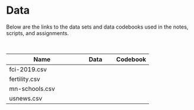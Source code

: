 # Data

Below are the links to the data sets and data codebooks used in the notes, scripts, and assignments.

<br />

<table class="table">

<thead>
<tr>
<th style="width:50%;">Name</th>
<th style="width:25%;text-align:center;">Data</th>
<th style="width:25%;text-align:center;">Codebook</th>
</tr>
</thead>


<tbody>


<!-- <tr> -->
<!-- <td>evaluations.csv</td> -->
<!-- <td align="center" style="vertical-align:middle;"> -->
<!--   <a href="https://github.com/zief0002/epsy-8252/raw/master/data/evaluations.csv"> -->
<!--     <span class="fas fa-file-csv" style="color: #ff2600; font-size: 20px;"></span> -->
<!--   </a> -->
<!-- </td> -->
<!-- <td align="center" style="vertical-align:middle;"> -->
<!--   <a href="https://zief0002.github.io/book-8252/data-codebook.html#evaluations"> -->
<!--     <span class="fas fa-book-open" style="color: #ff2600; font-size: 20px;"></span> -->
<!--   </a> -->
<!-- </td> -->
<!-- </tr> -->


<tr>
<td>fci-2019.csv</td>
<td align="center" style="vertical-align:middle;">
  <a href="https://github.com/zief0002/epsy-8252/raw/master/data/fci-2019.csv">
    <span class="fas fa-file-csv" style="color: #ff2600; font-size: 20px;"></span>
  </a>
</td>
<td align="center" style="vertical-align:middle;">
  <a href="http://zief0002.github.io/epsy-8252/codebooks/fci-2019.html">
    <span class="fas fa-book-open" style="color: #ff2600; font-size: 20px;"></span>
  </a>
</td>
</tr>


<tr>
<td>fertility.csv</td>
<td align="center" style="vertical-align:middle;">
  <a href="https://github.com/zief0002/epsy-8252/raw/master/data/fertility.csv">
    <span class="fas fa-file-csv" style="color: #ff2600; font-size: 20px;"></span>
  </a>
</td>
<td align="center" style="vertical-align:middle;">
  <a href="http://zief0002.github.io/epsy-8252/codebooks/fertility.html">
    <span class="fas fa-book-open" style="color: #ff2600; font-size: 20px;"></span>
  </a>
</td>
</tr>

<!-- <tr> -->
<!-- <td>graduation.csv</td> -->
<!-- <td align="center" style="vertical-align:middle;"> -->
<!--   <a href="https://github.com/zief0002/epsy-8252/raw/master/data/graduation.csv"> -->
<!--     <span class="fas fa-file-csv" style="color: #ff2600; font-size: 20px;"></span> -->
<!--   </a> -->
<!-- </td> -->
<!-- <td align="center" style="vertical-align:middle;"> -->
<!--   <a href="https://zief0002.github.io/book-8252/data-codebook.html#graduation"> -->
<!--     <span class="fas fa-book-open" style="color: #ff2600; font-size: 20px;"></span> -->
<!--   </a> -->
<!-- </td> -->
<!-- </tr> -->

<!-- <tr> -->
<!-- <td>math.csv</td> -->
<!-- <td align="center" style="vertical-align:middle;"> -->
<!--   <a href="https://github.com/zief0002/epsy-8252/raw/master/data/math.csv"> -->
<!--     <span class="fas fa-file-csv" style="color: #ff2600; font-size: 20px;"></span> -->
<!--   </a> -->
<!-- </td> -->
<!-- <td align="center" style="vertical-align:middle;"> -->
<!--   <span class="fas fa-book-open" style="color: #f1f1f1; font-size: 20px;"></span> -->
<!-- </td> -->
<!-- </tr> -->

<tr>
<td>mn-schools.csv</td>
<td align="center" style="vertical-align:middle;">
  <a href="https://github.com/zief0002/epsy-8252/raw/master/data/mn-schools.csv">
    <span class="fas fa-file-csv" style="color: #ff2600; font-size: 20px;"></span>
  </a>
</td>
<td align="center" style="vertical-align:middle;">
  <a href="http://zief0002.github.io/epsy-8252/codebooks/mn-schools.html">
    <span class="fas fa-book-open" style="color: #ff2600; font-size: 20px;"></span>
  </a>
</td>
</tr>

<!-- <tr> -->
<!-- <td>movies.csv</td> -->
<!-- <td align="center" style="vertical-align:middle;"> -->
<!--   <a href="https://github.com/zief0002/epsy-8252/raw/master/data/movies.csv"> -->
<!--     <span class="fas fa-file-csv" style="color: #ff2600; font-size: 20px;"></span> -->
<!--   </a> -->
<!-- </td> -->
<!-- <td align="center" style="vertical-align:middle;"> -->
<!--   <a href="https://zief0002.github.io/book-8252/data-codebook.html#movies"> -->
<!--     <span class="fas fa-book-open" style="color: #ff2600; font-size: 20px;"></span> -->
<!--   </a> -->
<!-- </td> -->
<!-- </tr> -->

<!-- <tr> -->
<!-- <td>nba-player-data.csv</td> -->
<!-- <td align="center" style="vertical-align:middle;"> -->
<!--   <a href="https://github.com/zief0002/epsy-8252/raw/master/data/nba-player-data.csv"> -->
<!--     <span class="fas fa-file-csv" style="color: #ff2600; font-size: 20px;"></span> -->
<!--   </a> -->
<!-- </td> -->
<!-- <td align="center" style="vertical-align:middle;"> -->
<!--   <a href="https://zief0002.github.io/book-8252/data-codebook.html#nba"> -->
<!--     <span class="fas fa-book-open" style="color: #ff2600; font-size: 20px;"></span> -->
<!--   </a> -->
<!-- </td> -->
<!-- </tr> -->

<!-- <tr> -->
<!-- <td>nba-team-data.csv</td> -->
<!-- <td align="center" style="vertical-align:middle;"> -->
<!--   <a href="https://github.com/zief0002/epsy-8252/raw/master/data/nba-team-data.csv"> -->
<!--     <span class="fas fa-file-csv" style="color: #ff2600; font-size: 20px;"></span> -->
<!--   </a> -->
<!-- </td> -->
<!-- <td align="center" style="vertical-align:middle;"> -->
<!--   <a href="https://zief0002.github.io/book-8252/data-codebook.html#nba"> -->
<!--     <span class="fas fa-book-open" style="color: #ff2600; font-size: 20px;"></span> -->
<!--   </a> -->
<!-- </td> -->
<!-- </tr> -->

<!-- <tr> -->
<!-- <td>netherlands-schools.csv</td> -->
<!-- <td align="center" style="vertical-align:middle;"> -->
<!--   <a href="https://github.com/zief0002/epsy-8252/raw/master/data/netherlands-schools.csv"> -->
<!--     <span class="fas fa-file-csv" style="color: #ff2600; font-size: 20px;"></span> -->
<!--   </a> -->
<!-- </td> -->
<!-- <td align="center" style="vertical-align:middle;"> -->
<!--   <a href="https://zief0002.github.io/book-8252/data-codebook.html#netherlands"> -->
<!--     <span class="fas fa-book-open" style="color: #ff2600; font-size: 20px;"></span> -->
<!--   </a> -->
<!-- </td> -->
<!-- </tr> -->

<!-- <tr> -->
<!-- <td>netherlands-students.csv</td> -->
<!-- <td align="center" style="vertical-align:middle;"> -->
<!--   <a href="https://github.com/zief0002/epsy-8252/raw/master/data/netherlands-students.csv"> -->
<!--     <span class="fas fa-file-csv" style="color: #ff2600; font-size: 20px;"></span> -->
<!--   </a> -->
<!-- </td> -->
<!-- <td align="center" style="vertical-align:middle;"> -->
<!--   <a href="https://zief0002.github.io/book-8252/data-codebook.html#netherlands"> -->
<!--     <span class="fas fa-book-open" style="color: #ff2600; font-size: 20px;"></span> -->
<!--   </a> -->
<!-- </td> -->
<!-- </tr> -->

<!-- <tr> -->
<!-- <td>nhl.csv</td> -->
<!-- <td align="center" style="vertical-align:middle;"> -->
<!--   <a href="https://github.com/zief0002/epsy-8252/raw/master/data/nhl.csv"> -->
<!--     <span class="fas fa-file-csv" style="color: #ff2600; font-size: 20px;"></span> -->
<!--   </a> -->
<!-- </td> -->
<!-- <td align="center" style="vertical-align:middle;"> -->
<!--   <a href="https://zief0002.github.io/book-8252/data-codebook.html#nhl"> -->
<!--     <span class="fas fa-book-open" style="color: #ff2600; font-size: 20px;"></span> -->
<!--   </a> -->
<!-- </td> -->
<!-- </tr> -->

<!-- <tr> -->
<!-- <td>popular-classroom.csv</td> -->
<!-- <td align="center" style="vertical-align:middle;"> -->
<!--   <a href="https://github.com/zief0002/epsy-8252/raw/master/data/popular-classroom.csv"> -->
<!--     <span class="fas fa-file-csv" style="color: #ff2600; font-size: 20px;"></span> -->
<!--   </a> -->
<!-- </td> -->
<!-- <td align="center" style="vertical-align:middle;"> -->
<!--   <a href="https://zief0002.github.io/book-8252/data-codebook.html#popular"> -->
<!--     <span class="fas fa-book-open" style="color: #ff2600; font-size: 20px;"></span> -->
<!--   </a> -->
<!-- </td> -->
<!-- </tr> -->

<!-- <tr> -->
<!-- <td>popular-student.csv</td> -->
<!-- <td align="center" style="vertical-align:middle;"> -->
<!--   <a href="https://github.com/zief0002/epsy-8252/raw/master/data/popular-student.csv"> -->
<!--     <span class="fas fa-file-csv" style="color: #ff2600; font-size: 20px;"></span> -->
<!--   </a> -->
<!-- </td> -->
<!-- <td align="center" style="vertical-align:middle;"> -->
<!--   <a href="https://zief0002.github.io/book-8252/data-codebook.html#popular"> -->
<!--     <span class="fas fa-book-open" style="color: #ff2600; font-size: 20px;"></span> -->
<!--   </a> -->
<!-- </td> -->
<!-- </tr> -->

<!-- <tr> -->
<!-- <td>riverview.csv</td> -->
<!-- <td align="center" style="vertical-align:middle;"> -->
<!--   <a href="https://github.com/zief0002/epsy-8252/raw/master/data/eriverview.csv"> -->
<!--     <span class="fas fa-file-csv" style="color: #ff2600; font-size: 20px;"></span> -->
<!--   </a> -->
<!-- </td> -->
<!-- <td align="center" style="vertical-align:middle;"> -->
<!--   <a href="https://zief0002.github.io/book-8252/data-codebook.html#riverview"> -->
<!--     <span class="fas fa-book-open" style="color: #ff2600; font-size: 20px;"></span> -->
<!--   </a> -->
<!-- </td> -->
<!-- </tr> -->

<!-- <tr> -->
<!-- <td>risky-behavior.csv</td> -->
<!-- <td align="center" style="vertical-align:middle;"> -->
<!--   <a href="https://github.com/zief0002/epsy-8252/raw/master/data/risky-behavior.csv"> -->
<!--     <span class="fas fa-file-csv" style="color: #ff2600; font-size: 20px;"></span> -->
<!--   </a> -->
<!-- </td> -->
<!-- <td align="center" style="vertical-align:middle;"> -->
<!--   <span class="fas fa-book-open" style="color: #f1f1f1; font-size: 20px;"></span> -->
<!-- </td> -->
<!-- </tr> -->

<!-- <tr> -->
<!-- <td>same-sex-marriage.csv</td> -->
<!-- <td align="center" style="vertical-align:middle;"> -->
<!--   <a href="https://github.com/zief0002/epsy-8252/raw/master/data/same-sex-marriage.csv"> -->
<!--     <span class="fas fa-file-csv" style="color: #ff2600; font-size: 20px;"></span> -->
<!--   </a> -->
<!-- </td> -->
<!-- <td align="center" style="vertical-align:middle;"> -->
<!--   <a href="https://zief0002.github.io/book-8252/data-codebook.html#same-sex-marriage"> -->
<!--     <span class="fas fa-book-open" style="color: #ff2600; font-size: 20px;"></span> -->
<!--   </a> -->
<!-- </td> -->
<!-- </tr> -->

<!-- <tr> -->
<!-- <td>stop-and-frisk.csv</td> -->
<!-- <td align="center" style="vertical-align:middle;"> -->
<!--   <a href="https://github.com/zief0002/epsy-8252/raw/master/data/stop-and-frisk.csv"> -->
<!--     <span class="fas fa-file-csv" style="color: #ff2600; font-size: 20px;"></span> -->
<!--   </a> -->
<!-- </td> -->
<!-- <td align="center" style="vertical-align:middle;"> -->
<!--   <span class="fas fa-book-open" style="color: #f1f1f1; font-size: 20px;"></span> -->
<!-- </td> -->
<!-- </tr> -->


<tr>
<td>usnews.csv</td>
<td align="center" style="vertical-align:middle;">
  <a href="https://github.com/zief0002/epsy-8252/raw/master/data/usnews.csv">
    <span class="fas fa-file-csv" style="color: #ff2600; font-size: 20px;"></span>
  </a>
</td>
<td align="center" style="vertical-align:middle;">
  <a href="http://zief0002.github.io/epsy-8252/codebooks/usnews.html">
    <span class="fas fa-book-open" style="color: #ff2600; font-size: 20px;"></span>
  </a>
</td>
</tr>


<!-- <tr> -->
<!-- <td>vocabulary.csv</td> -->
<!-- <td align="center" style="vertical-align:middle;"> -->
<!--   <a href="https://github.com/zief0002/epsy-8252/raw/master/data/vocabulary.csv"> -->
<!--     <span class="fas fa-file-csv" style="color: #ff2600; font-size: 20px;"></span> -->
<!--   </a> -->
<!-- </td> -->
<!-- <td align="center" style="vertical-align:middle;"> -->
<!--   <a href="https://zief0002.github.io/book-8252/data-codebook.html#vocabulary"> -->
<!--     <span class="fas fa-book-open" style="color: #ff2600; font-size: 20px;"></span> -->
<!--   </a> -->
<!-- </td> -->
<!-- </tr> -->

<!-- <tr> -->
<!-- <td>wine.csv</td> -->
<!-- <td align="center" style="vertical-align:middle;"> -->
<!--   <a href="https://github.com/zief0002/epsy-8252/raw/master/data/wine.csv"> -->
<!--     <span class="fas fa-file-csv" style="color: #ff2600; font-size: 20px;"></span> -->
<!--   </a> -->
<!-- </td> -->
<!-- <td align="center" style="vertical-align:middle;"> -->
<!--   <a href="https://zief0002.github.io/book-8252/data-codebook.html#wine"> -->
<!--     <span class="fas fa-book-open" style="color: #ff2600; font-size: 20px;"></span> -->
<!--   </a> -->
<!-- </td> -->
<!-- </tr> -->



</tbody>
</table>
